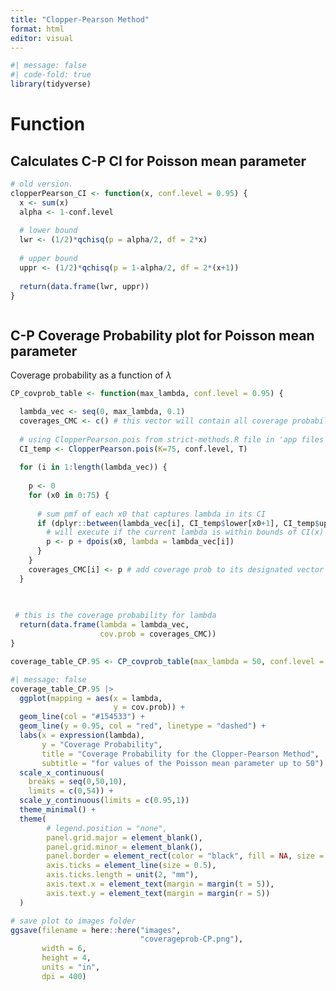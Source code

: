 ```yaml
---
title: "Clopper-Pearson Method"
format: html
editor: visual
---
```


```r
#| message: false
#| code-fold: true
library(tidyverse)

```

# Function

## Calculates C-P CI for Poisson mean parameter

```r
# old version.
clopperPearson_CI <- function(x, conf.level = 0.95) {
  x <- sum(x)
  alpha <- 1-conf.level
  
  # lower bound
  lwr <- (1/2)*qchisq(p = alpha/2, df = 2*x)
  
  # upper bound
  uppr <- (1/2)*qchisq(p = 1-alpha/2, df = 2*(x+1))
  
  return(data.frame(lwr, uppr))
}



```

## C-P Coverage Probability plot for Poisson mean parameter

Coverage probability as a function of $\lambda$

```r

CP_covprob_table <- function(max_lambda, conf.level = 0.95) {

  lambda_vec <- seq(0, max_lambda, 0.1)
  coverages_CMC <- c() # this vector will contain all coverage probabilities for each lambda in lambda_vec
  
  # using ClopperPearson.pois from strict-methods.R file in 'app files' folder
  CI_temp <- ClopperPearson.pois(K=75, conf.level, T)
  
  for (i in 1:length(lambda_vec)) {
    
    p <- 0
    for (x0 in 0:75) { 
      
      # sum pmf of each x0 that captures lambda in its CI
      if (dplyr::between(lambda_vec[i], CI_temp$lower[x0+1], CI_temp$upper[x0+1])) {
        # will execute if the current lambda is within bounds of CI(x)
        p <- p + dpois(x0, lambda = lambda_vec[i])
      }
    }
    coverages_CMC[i] <- p # add coverage prob to its designated vector
  }
    

  
 # this is the coverage probability for lambda
  return(data.frame(lambda = lambda_vec, 
                    cov.prob = coverages_CMC))
}

coverage_table_CP.95 <- CP_covprob_table(max_lambda = 50, conf.level = 0.95)
```

```r
#| message: false
coverage_table_CP.95 |> 
  ggplot(mapping = aes(x = lambda,
                       y = cov.prob)) +
  geom_line(col = "#154533") +
  geom_line(y = 0.95, col = "red", linetype = "dashed") +
  labs(x = expression(lambda),
       y = "Coverage Probability",
       title = "Coverage Probability for the Clopper-Pearson Method",
       subtitle = "for values of the Poisson mean parameter up to 50") +
  scale_x_continuous(
    breaks = seq(0,50,10),
    limits = c(0,54)) +
  scale_y_continuous(limits = c(0.95,1))
  theme_minimal() +
  theme(
        # legend.position = "none",
        panel.grid.major = element_blank(),
        panel.grid.minor = element_blank(),
        panel.border = element_rect(color = "black", fill = NA, size = 1),
        axis.ticks = element_line(size = 0.5),
        axis.ticks.length = unit(2, "mm"),
        axis.text.x = element_text(margin = margin(t = 5)),
        axis.text.y = element_text(margin = margin(r = 5))
  )

```

```r
# save plot to images folder
ggsave(filename = here::here("images",
                             "coverageprob-CP.png"),
       width = 6,
       height = 4,
       units = "in",
       dpi = 400)
```
